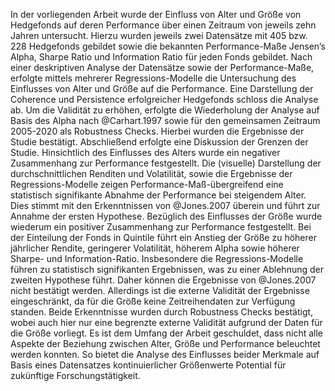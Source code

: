 In der vorliegenden Arbeit wurde der Einfluss von Alter und Größe von Hedgefonds auf deren Performance über einen Zeitraum von jeweils zehn Jahren untersucht. Hierzu wurden jeweils zwei Datensätze mit 405 bzw. 228 Hedgefonds gebildet sowie die bekannten Performance-Maße Jensen's Alpha, Sharpe Ratio und Information Ratio für jeden Fonds gebildet. Nach einer deskriptiven Analyse der Datensätze sowie der Performance-Maße, erfolgte mittels mehrerer Regressions-Modelle die Untersuchung des Einflusses von Alter und Größe auf die Performance. Eine Darstellung der Coherence und Persistence erfolgreicher Hedgefonds schloss die Analyse ab. Um die Validität zu erhöhen, erfolgte die Wiederholung der Analyse auf Basis des Alpha nach @Carhart.1997 sowie für den gemeinsamen Zeitraum 2005-2020 als Robustness Checks. Hierbei wurden die Ergebnisse der Studie bestätigt. Abschließend erfolgte eine Diskussion der Grenzen der Studie. Hinsichtlich des Einflusses des Alters wurde ein negativer Zusammenhang zur Performance festgestellt. Die (visuelle) Darstellung der durchschnittlichen Renditen und Volatilität, sowie die Ergebnisse der Regressions-Modelle zeigen Performance-Maß-übergreifend eine statistisch signifikante Abnahme der Performance bei steigendem Alter. Dies stimmt mit den Erkenntnissen von @Jones.2007 überein und führt zur Annahme der ersten Hypothese.\newline
Bezüglich des Einflusses der Größe wurde wiederum ein positiver Zusammenhang zur Performance festgestellt. Bei der Einteilung der Fonds in Quintile führt ein Anstieg der Größe zu höherer jährlicher Rendite, geringerer Volatilität, höherem Alpha sowie höherer Sharpe- und Information-Ratio. Insbesondere die Regressions-Modelle führen zu statistisch signifikanten Ergebnissen, was zu einer Ablehnung der zweiten Hypothese führt. Daher können die Ergebnisse von @Jones.2007 nicht bestätigt werden. Allerdings ist die externe Validität der Ergebnisse eingeschränkt, da für die Größe keine Zeitreihendaten zur Verfügung standen. Beide Erkenntnisse wurden durch Robustness Checks bestätigt, wobei auch hier nur eine begrenzte externe Validität aufgrund der Daten für die Größe vorliegt. Es ist dem Umfang der Arbeit geschuldet, dass nicht alle Aspekte der Beziehung zwischen Alter, Größe und Performance beleuchtet werden konnten. So bietet die Analyse des Einflusses beider Merkmale auf Basis eines Datensatzes kontinuierlicher Größenwerte Potential für zukünftige Forschungstätigkeit.